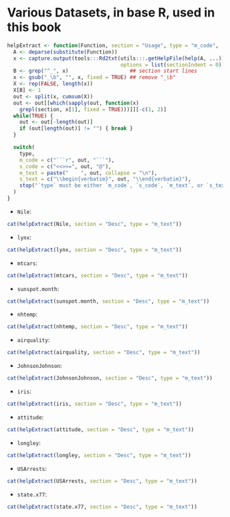 # Various Datasets, in base R, used in this book
```r
helpExtract <- function(Function, section = "Usage", type = "m_code", ...) {
  A <- deparse(substitute(Function))
  x <- capture.output(tools:::Rd2txt(utils:::.getHelpFile(help(A, ...)),
                                     options = list(sectionIndent = 0)))
  B <- grep("^_", x)                    ## section start lines
  x <- gsub("_\b", "", x, fixed = TRUE) ## remove "_\b"
  X <- rep(FALSE, length(x))
  X[B] <- 1
  out <- split(x, cumsum(X))
  out <- out[[which(sapply(out, function(x) 
    grepl(section, x[1], fixed = TRUE)))]][-c(1, 2)]
  while(TRUE) {
    out <- out[-length(out)]
    if (out[length(out)] != "") { break }
  } 

  switch(
    type,
    m_code = c("```r", out, "```"),
    s_code = c("<<>>=", out, "@"),
    m_text = paste("    ", out, collapse = "\n"),
    s_text = c("\\begin{verbatim}", out, "\\end{verbatim}"),
    stop("`type` must be either `m_code`, `s_code`, `m_text`, or `s_text`")
  )
}
```

- `Nile`:
```r
cat(helpExtract(Nile, section = "Desc", type = "m_text"))
```

- `lynx`: 
```r
cat(helpExtract(lynx, section = "Desc", type = "m_text"))
```

- `mtcars`: 
```r
cat(helpExtract(mtcars, section = "Desc", type = "m_text"))
```

- `sunspot.month`:
```r
cat(helpExtract(sunspot.month, section = "Desc", type = "m_text"))
```

- `nhtemp`:
```r
cat(helpExtract(nhtemp, section = "Desc", type = "m_text"))
```

- `airquality`:
```r
cat(helpExtract(airquality, section = "Desc", type = "m_text"))
```

- `JohnsonJohnson`:
```r
cat(helpExtract(JohnsonJohnson, section = "Desc", type = "m_text"))
```

- `iris`:
```r
cat(helpExtract(iris, section = "Desc", type = "m_text"))
```

- `attitude`:
```r
cat(helpExtract(attitude, section = "Desc", type = "m_text"))
```

- `longley`:
```r
cat(helpExtract(longley, section = "Desc", type = "m_text"))
```

- `USArrests`:
```r
cat(helpExtract(USArrests, section = "Desc", type = "m_text"))
```

- `state.x77`:
```r
cat(helpExtract(state.x77, section = "Desc", type = "m_text"))
```
